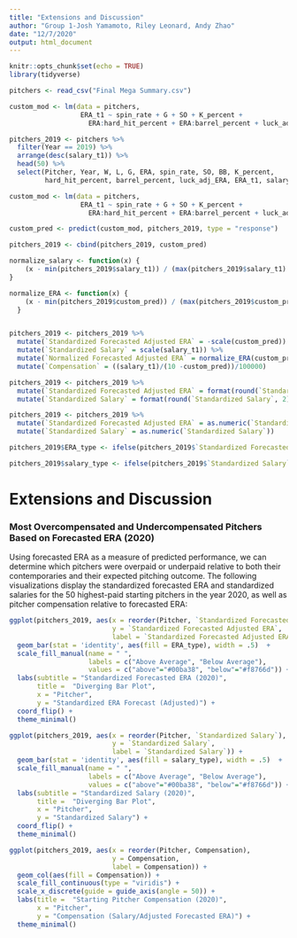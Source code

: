 ```yaml
---
title: "Extensions and Discussion"
author: "Group 1-Josh Yamamoto, Riley Leonard, Andy Zhao"
date: "12/7/2020"
output: html_document
---
```


```r
knitr::opts_chunk$set(echo = TRUE)
library(tidyverse)
```

```r
pitchers <- read_csv("Final Mega Summary.csv")

custom_mod <- lm(data = pitchers, 
                  ERA_t1 ~ spin_rate + G + SO + K_percent + 
                    ERA:hard_hit_percent + ERA:barrel_percent + luck_adj_ERA)
```

```r
pitchers_2019 <- pitchers %>%
  filter(Year == 2019) %>%
  arrange(desc(salary_t1)) %>%
  head(50) %>%
  select(Pitcher, Year, W, L, G, ERA, spin_rate, SO, BB, K_percent, 
         hard_hit_percent, barrel_percent, luck_adj_ERA, ERA_t1, salary_t1)

custom_mod <- lm(data = pitchers, 
                  ERA_t1 ~ spin_rate + G + SO + K_percent + 
                    ERA:hard_hit_percent + ERA:barrel_percent + luck_adj_ERA)

custom_pred <- predict(custom_mod, pitchers_2019, type = "response")

pitchers_2019 <- cbind(pitchers_2019, custom_pred)

normalize_salary <- function(x) {
    (x - min(pitchers_2019$salary_t1)) / (max(pitchers_2019$salary_t1) - min(pitchers_2019$salary_t1))
}

normalize_ERA <- function(x) {
    (x - min(pitchers_2019$custom_pred)) / (max(pitchers_2019$custom_pred) - min(pitchers_2019$custom_pred))
  }


pitchers_2019 <- pitchers_2019 %>%
  mutate(`Standardized Forecasted Adjusted ERA` = -scale(custom_pred)) %>%
  mutate(`Standardized Salary` = scale(salary_t1)) %>%
  mutate(`Normalized Forecasted Adjusted ERA` = normalize_ERA(custom_pred)) %>%
  mutate(`Compensation` = ((salary_t1)/(10 -custom_pred))/100000)

pitchers_2019 <- pitchers_2019 %>%
  mutate(`Standardized Forecasted Adjusted ERA` = format(round(`Standardized Forecasted Adjusted ERA`, 2), nsmall = 2)) %>%
  mutate(`Standardized Salary` = format(round(`Standardized Salary`, 2), nsmall = 2))

pitchers_2019 <- pitchers_2019 %>%
  mutate(`Standardized Forecasted Adjusted ERA` = as.numeric(`Standardized Forecasted Adjusted ERA`)) %>%
  mutate(`Standardized Salary` = as.numeric(`Standardized Salary`))

pitchers_2019$ERA_type <- ifelse(pitchers_2019$`Standardized Forecasted Adjusted ERA` < 0, "below", "above")

pitchers_2019$salary_type <- ifelse(pitchers_2019$`Standardized Salary` < 0, "below", "above")
```


# Extensions and Discussion

### Most Overcompensated and Undercompensated Pitchers Based on Forecasted ERA (2020)

Using forecasted ERA as a measure of predicted performance, we can determine which pitchers were overpaid or underpaid relative to both their contemporaries and their expected pitching outcome. The following visualizations display the standardized forecasted ERA and standardized salaries for the 50 highest-paid starting pitchers in the year 2020, as well as pitcher compensation relative to forecasted ERA:

```r
ggplot(pitchers_2019, aes(x = reorder(Pitcher, `Standardized Forecasted Adjusted ERA`),
                          y = `Standardized Forecasted Adjusted ERA`,
                          label = `Standardized Forecasted Adjusted ERA`)) + 
  geom_bar(stat = 'identity', aes(fill = ERA_type), width = .5)  +
  scale_fill_manual(name = " ", 
                    labels = c("Above Average", "Below Average"), 
                    values = c("above"="#00ba38", "below"="#f8766d")) + 
  labs(subtitle = "Standardized Forecasted ERA (2020)", 
       title =  "Diverging Bar Plot",
       x = "Pitcher",
       y = "Standardized ERA Forecast (Adjusted)") + 
  coord_flip() +
  theme_minimal()
```

```r
ggplot(pitchers_2019, aes(x = reorder(Pitcher, `Standardized Salary`),
                          y = `Standardized Salary`,
                          label = `Standardized Salary`)) + 
  geom_bar(stat = 'identity', aes(fill = salary_type), width = .5)  +
  scale_fill_manual(name = " ", 
                    labels = c("Above Average", "Below Average"), 
                    values = c("above"="#00ba38", "below"="#f8766d")) + 
  labs(subtitle = "Standardized Salary (2020)", 
       title =  "Diverging Bar Plot",
       x = "Pitcher",
       y = "Standardized Salary") + 
  coord_flip() +
  theme_minimal()
```

```r
ggplot(pitchers_2019, aes(x = reorder(Pitcher, Compensation),
                          y = Compensation,
                          label = Compensation)) + 
  geom_col(aes(fill = Compensation)) +
  scale_fill_continuous(type = "viridis") +
  scale_x_discrete(guide = guide_axis(angle = 50)) +
  labs(title =  "Starting Pitcher Compensation (2020)",
       x = "Pitcher",
       y = "Compensation (Salary/Adjusted Forecasted ERA)") + 
  theme_minimal()
```










